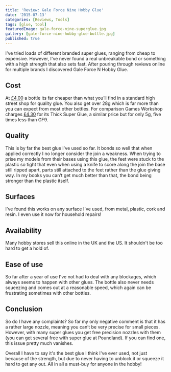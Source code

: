 ```yaml
---
title: 'Review: Gale Force Nine Hobby Glue'
date: '2015-07-13'
categories: [Reviews, Tools]
tags: [glue, tool]
featuredImage: gale-force-nine-superglue.jpg
gallery: [gale-force-nine-hobby-glue-bottle.jpg]
published: true
---
```


I've tried loads of different branded super glues, ranging from cheap to expensive. However, I've never found a real
unbreakable bond or something with a high strength that also sets fast. After pouring through reviews online for
multiple brands I discovered Gale Force N Hobby Glue.

## Cost

At [£4.00](https://www.goblingaming.co.uk/products/plastic-glue-62903171) a bottle its far cheaper than what you’ll
find in a standard high street shop for quality glue. You also get over 28g which is far more than you can expect
from most other bottles. For comparison Games Workshop charges
[£4.30](http://www.games-workshop.com/en-GB/Super-Glue-Thick) for its Thick Super Glue, a similar price but for only
5g, five times less than GF9.

## Quality

This is by far the best glue I've used so far. It bonds so well that when applied correctly I no longer consider
the join a weakness. When trying to prise my models from their bases using this glue, the feet were stuck to the
plastic so tight that even when using a knife to score along the join the base still ripped apart, parts still
attached to the feet rather than the glue giving way. In my books you can’t get much better than that, the bond
being stronger than the plastic itself.

## Surfaces

I've found this works on any surface I've used, from metal, plastic, cork and resin. I even use it now for household
repairs!

## Availability

Many hobby stores sell this online in the UK and the US. It shouldn't be too hard to get a hold of.

## Ease of use
So far after a year of use I've not had to deal with any blockages, which always seems to happen with other glues.
The bottle also never needs squeezing and comes out at a reasonable speed, which again can be frustrating sometimes
with other bottles.

## Conclusion

So do I have any complaints? So far my only negative comment is that it has a rather large nozzle, meaning you can’t
be very precise for small pieces. However, with many super glues you get free precision nozzles with them (you can
get several free with super glue at Poundland). If you can find one, this issue pretty much vanishes.

Overall I have to say it's the best glue I think I've ever used, not just because of the strength, but due to never
having to unblock it or squeeze it hard to get any out. All in all a must-buy for anyone in the hobby!
